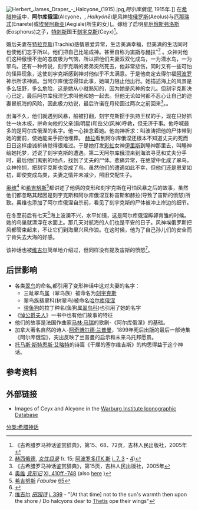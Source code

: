 {{copyedit|time=2014-02-23T09:55:36+00:00}}
[[File:Herbert_James_Draper_-_Halcyone_(1915).jpg|thumb]],''阿尔库俄涅'', 1915年</big>.]]
在[[希腊神话|希腊神话]]中，'''阿尔库俄涅'''(Alcyone，{{lang|grc|Ἁλκυόνη}}, ''Halkyónē'')是风神[[埃俄罗斯|埃俄罗斯]](Aeolus)与[[厄那瑞忒|厄那瑞忒]](Enarete)或[[埃癸阿勒亚|埃癸阿勒亚]](Aegiale)所生的女儿。嫁给了启明星[[厄俄斯弗洛斯|厄俄斯弗洛斯]](Eosphorus)之子，[[特剌斯|特剌斯]]国王[[刻宇克斯|刻宇克斯]](Ceyx)<ref>《古希腊罗马神话鉴赏辞典》，第15、68、72页，吉林人民出版社，2005年</ref>。

婚后夫妻在[[特拉克斯|特拉克斯]](Trachis)感情恩爱异常，生活美满幸福，但美满的生活同时也使他们忘乎所以。他们把自己比喻成神。甚至自称为[[宙斯|宙斯]]与[[赫拉|赫拉]]"<ref>[[赫西俄德|赫西俄德]], ''[[女性目录|女性目录]]'' fr. 15; [[Bibliotheca_(Pseudo-Apollodorus)|阿波罗多ITK 斯]] [http://www.perseus.tufts.edu/cgi-bin/ptext?doc=Perseus%3Atext%3A1999.01.0022&layout=&loc=1.7.3 i. 7. 3] - [http://www.perseus.tufts.edu/cgi-bin/ptext?doc=Perseus%3Atext%3A1999.01.0022;layout=;query=section%3D%2335;loc=1.7.3 4])</ref> 。众神对他们这种傲慢不逊的态度极为气恼，所以把他们夫妻双双化成鸟，一为潜水鸟，一为翠鸟。还有一种传说，刻宇克斯的弟弟突然死去，他非常悲伤，同时又有一些可怕的怪异现象，这使刻宇克斯感到神对他似乎不太满意。于是他商定去得尔福[[阿波罗|阿波罗]]神示所求神谕。当阿尔库俄涅得知此事，她竭力阻止他出行。她描述海上的风景是多么狂野，多么危险，这是她从小就熟知的，因为她是风神的女儿。但刻宇克斯决心已定，最后阿尔库俄涅乞求叫他和她一起去。但他无论如何都不忍心让自己的迫妻冒航海的风险，因此极力劝说，最后许诺在月轮圆过两次之前回来<ref>《古希腊罗马神话鉴赏辞典》，第15页，吉林人民出版社，2005年</ref>。。

出海不久，他们就遇到风暴，船被打翻，刻宇克斯掼于执持王杖的手，现在只好抓住一块木板，拼命向他的父亲(启明星)和岳父(风神)呼救，但无济于事。他呼喊最多的是阿尔库俄涅的名字。他一心挂念着她。他向神祈求：叫波涛把他的尸体带到她的面前，使她能亲手把他埋葬。
[[赫拉|赫拉]]看到阿尔库俄涅还根本不知道丈夫的死而日日这样虔诚祈祷觉得很难过。于是她打发[[彩虹|彩虹]]女神[[伊里斯|伊里斯]]到睡神那里去，叫睡神给她托梦，述说了刻宇克斯的遭遇。第二天阿尔库俄涅来到海滨寻觅和丈夫分手时，最后他们离别的地点，找到了丈夫的尸体。悲痛异常，在绝望中化成了翠鸟，众神怜悯，把刻宇克斯也变成了鸟。虽然他们的遭遇如此不幸，但他们还是恩爱如初，即使变成鸟类，夫妻之情并未减少，照旧交配生子。

[[奥维|奥维]]<ref>[[奥维|奥维]] ''[[Metamorphoses_(poem)|变形记]]'' [http://www.perseus.tufts.edu/cgi-bin/ptext?doc=Perseus%3Atext%3A1999.02.0028&layout=&loc=11.411 XI, 410ff.-748] (also [http://www.tkline.freeserve.co.uk/Metamorph11.htm#_Toc64105704 here] {{webarchive|url=https://web.archive.org/web/20050419213419/http://www.tkline.freeserve.co.uk/Metamorph11.htm |date=2005-04-19 }})</ref> 和[[希吉努斯|希吉努斯]]<ref>[[Gaius_Julius_Hyginus|希吉努斯]] ''Fabulae'' [http://www.theoi.com/Text/HyginusFabulae2.html#65 65]</ref>都讲述了他俩的变形和刻宇克斯在可怕风暴之后的故事，虽然他们都忽略其起因是刻宇克斯和阿尔库俄涅互称宙斯和赫拉(导致了宙斯的愤怒)所致。奥维也添加了阿尔库俄涅自杀前，看见了刻宇克斯的尸体被冲上岸边的细节。

在冬至前后有七天<ref>{{cite book |title=希腊罗马传记和神话字典 |series=第 1 卷|year=1867年|url=http://quod.lib.umich.edu/m/moa/ACL3129.0001.001/123|editor=威廉·史密斯 |page=第108页|quote=这是名不符实，即在七天前后，在一年中最短的日子，正在繁殖翠鸟，在海上一般都是平静的.}}</ref>海上波澜不兴，水平如镜，这是阿尔库俄涅孵卵育雏的时候。她的鸟巢就漂浮在水面上。那几天对航海的人们也是平安的日子。风神埃俄罗斯把风都管束起来，不让它们到海里兴风作浪。在这时候，他为了自己孙儿们的安全而宁肯失去大海的好感。

该神话也被[[维吉尔|维吉尔]]简单地介绍过，但同样没有提及宙斯的愤怒<ref>[[维吉尔|维吉尔]] ''[[田园诗|田园诗]]'' [http://www.perseus.tufts.edu/cgi-bin/ptext?doc=Perseus%3Atext%3A1999.02.0058;layout=;query=card%3D%2314;loc=1.424 i. 399] - "[At that time] not to the sun's warmth then upon the shore / Do halcyons dear to [[Thetis|Thetis]] ope their wings"</ref>。

== 后世影响 ==
* 各类[[翠鸟|翠鸟]]的命名,都引用了变形神话中这对夫妻的名字：
** 三趾翠鸟[[属|属]]（翠鸟族）被命名为[[刻宇克斯|刻宇克斯]]
** 翠鸟族翡翠科(树翠鸟)被命名[[哈尔库俄涅|哈尔库俄涅]]
** [[带鱼狗|带鱼狗]]的拉丁种名(鱼狗属[[翠鸟科|翠鸟科]])也引用了她的名字
* 《[[悼公爵夫人|悼公爵夫人]]》一书中也有他们故事的特征
* 他们的故事是法国作曲家[[马林·马瑞|马林·马瑞]]的歌剧-《阿尔库俄涅》的基础。
* 加拿大著名自然的诗人-[[阿奇博尔德·兰普曼|阿奇博尔德·兰普曼]]，1899年死后出版的最后一部诗集《阿尔库俄涅》，突出反映了兰普曼的启示和未来乌托邦愿景。
* [[T·S·艾略特|托马斯·斯特恩斯·艾略特]]的诗篇《干燥的塞尔维吉斯》的构思得益于这个神话。

==参考资料==
{{reflist}}


== 外部链接 ==
* Images of Ceyx and Alcyone in the [http://warburg.sas.ac.uk/vpc/VPC_search/subcats.php?cat_1=5&cat_2=102 Warburg Institute Iconographic Database]



[[分类:希腊神话|分类:希腊神话]]
{{Authority control}}